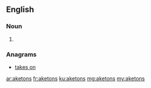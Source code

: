 ==English==

===Noun===
{{head|en|plural}}

# {{plural of|aketon|lang=en|nocat=1}}

===Anagrams===
* [[takes on#English|takes on]]

[[ar:aketons]]
[[fr:aketons]]
[[ku:aketons]]
[[mg:aketons]]
[[my:aketons]]